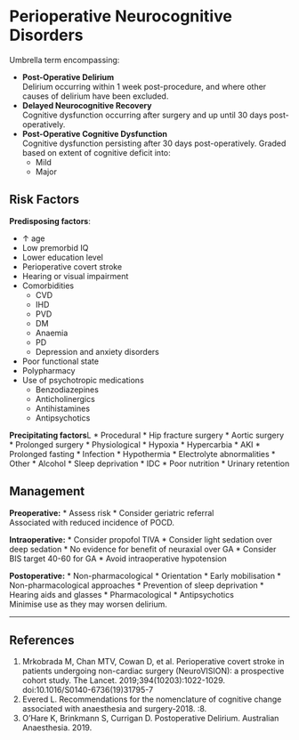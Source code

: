 # Perioperative Neurocognitive Disorders


Umbrella term encompassing:

* **Post-Operative Delirium**\
Delirium occurring within 1 week post-procedure, and where other causes of delirium have been excluded.
* **Delayed Neurocognitive Recovery**\
Cognitive dysfunction occurring after surgery and up until 30 days post-operatively.
* **Post-Operative Cognitive Dysfunction**\
Cognitive dysfunction persisting after 30 days post-operatively. Graded based on extent of cognitive deficit into:
	* Mild
	* Major

## Risk Factors

**Predisposing factors**:

* ↑ age
* Low premorbid IQ
* Lower education level
* Perioperative covert stroke
* Hearing or visual impairment
* Comorbidities
	* CVD
	* IHD
	* PVD
	* DM
	* Anaemia
	* PD
	* Depression and anxiety disorders
* Poor functional state
* Polypharmacy
* Use of psychotropic medications
	* Benzodiazepines
	* Anticholinergics
	* Antihistamines
	* Antipsychotics


**Precipitating factors**L
* Procedural
	* Hip fracture surgery
	* Aortic surgery
	* Prolonged surgery
* Physiological
	* Hypoxia
	* Hypercarbia
	* AKI
	* Prolonged fasting
	* Infection
	* Hypothermia
	* Electrolyte abnormalities
* Other
	* Alcohol
	* Sleep deprivation
	* IDC
	* Poor nutrition
	* Urinary retention


## Management

**Preoperative:**
* Assess risk
* Consider geriatric referral\
Associated with reduced incidence of POCD.


**Intraoperative:**
* Consider propofol TIVA
* Consider light sedation over deep sedation
* No evidence for benefit of neuraxial over GA
* Consider BIS target 40-60 for GA
* Avoid intraoperative hypotension


**Postoperative:**
* Non-pharmacological
	* Orientation
	* Early mobilisation
	* Non-pharmacological approaches
	* Prevention of sleep deprivation
	* Hearing aids and glasses
* Pharmacological
	* Antipsychotics\
	Minimise use as they may worsen delirium.


---

## References

1. Mrkobrada M, Chan MTV, Cowan D, et al. Perioperative covert stroke in patients undergoing non-cardiac surgery (NeuroVISION): a prospective cohort study. The Lancet. 2019;394(10203):1022-1029. doi:10.1016/S0140-6736(19)31795-7
2. Evered L. Recommendations for the nomenclature of cognitive change associated with anaesthesia and surgery-2018. :8.
3. O'Hare K, Brinkmann S, Currigan D. Postoperative Delirium. Australian Anaesthesia. 2019.